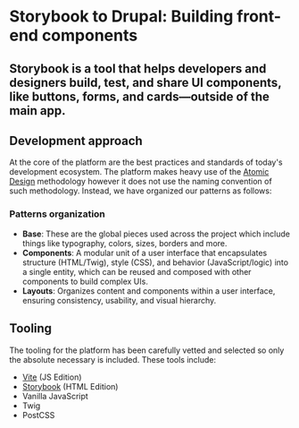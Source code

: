 
<Meta title="Getting started/Intro" />

# Storybook to Drupal: Building front-end components

## Storybook is a tool that helps developers and designers build, test, and share UI components, like buttons, forms, and cards—outside of the main app.

## Development approach

At the core of the platform are the best practices and standards of today's development ecosystem.
The platform makes heavy use of the [Atomic Design](https://atomicdesign.bradfrost.com/table-of-contents/) methodology however it does not use the naming convention of such methodology. Instead, we have organized our patterns as follows:

### Patterns organization

* **Base**: These are the global pieces used across the project which include things like typography, colors, sizes, borders and more.
* **Components**: A modular unit of a user interface that encapsulates structure (HTML/Twig), style (CSS), and behavior (JavaScript/logic) into a single entity, which can be reused and composed with other components to build complex UIs.
* **Layouts**: Organizes content and components within a user interface, ensuring consistency, usability, and visual hierarchy.

## Tooling
The tooling for the platform has been carefully vetted and selected so only the absolute necessary is included. These tools include:

* [Vite](https://vite.dev/) (JS Edition)
* [Storybook](https://storybook.js.org/) (HTML Edition)
* Vanilla JavaScript
* Twig
* PostCSS
